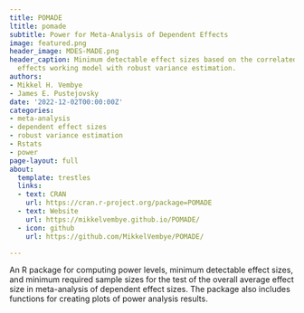 ```yaml
---
title: POMADE
ltitle: pomade
subtitle: Power for Meta-Analysis of Dependent Effects
image: featured.png
header_image: MDES-MADE.png
header_caption: Minimum detectable effect sizes based on the correlated-and-hierarchical
  effects working model with robust variance estimation.
authors:
- Mikkel H. Vembye
- James E. Pustejovsky
date: '2022-12-02T00:00:00Z'
categories:
- meta-analysis
- dependent effect sizes
- robust variance estimation
- Rstats
- power
page-layout: full
about:
  template: trestles
  links:
  - text: CRAN
    url: https://cran.r-project.org/package=POMADE
  - text: Website
    url: https://mikkelvembye.github.io/POMADE/
  - icon: github
    url: https://github.com/MikkelVembye/POMADE/

---
```


An R package for computing power levels, minimum detectable effect sizes, and minimum required sample sizes for the test of the overall average effect size in meta-analysis of dependent effect sizes. The package also includes functions for creating plots of power analysis results.

